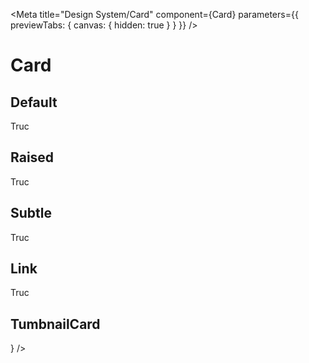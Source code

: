 
<Meta
  title="Design System/Card"
  component={Card}
  parameters={{ previewTabs: { canvas: { hidden: true } } }}
/>

# Card

<Props of={Card} />

## Default

<Preview>
  <Story name="DefaultCard">
    <Card fixedSize={550} hasLink title="Card title" subtitle="Card subtitle">
      Truc
    </Card>
  </Story>
</Preview>

## Raised

<Preview>
  <Story name="RaisedCard">
    <Card
      fixedSize={550}
      title="Card title"
      subtitle="Card subtitle"
      variant="raised"
    >
      Truc
    </Card>
  </Story>
</Preview>

## Subtle

<Preview>
  <Story name="SubtleCard">
    <Card
      fixedSize={550}
      title="Card title"
      subtitle="Card subtitle"
      variant="subtle"
    >
      Truc
    </Card>
  </Story>
</Preview>

## Link

<Preview>
  <Story name="LinkCard">
    <Card
      fixedSize={550}
      title="Card title"
      subtitle="Card subtitle"
      variant="link"
    >
      Truc
    </Card>
  </Story>
</Preview>

## TumbnailCard

<Preview>
  <Story name="TumbnailCard">
    <Card
      fixedSize={300}
      thumbnailUrl={`https://d3v4jsc54141g1.cloudfront.net/uploads/reward_image/image/129779/Cachou_2-1454402733.JPG`}
      title="Black Cat"
      subtitle="European shorthair"
      description="The term has also been used as an elaborate way of referring to common domestic cats of Europe."
      footer={<MyCardFooter />}
    />
  </Story>
</Preview>
